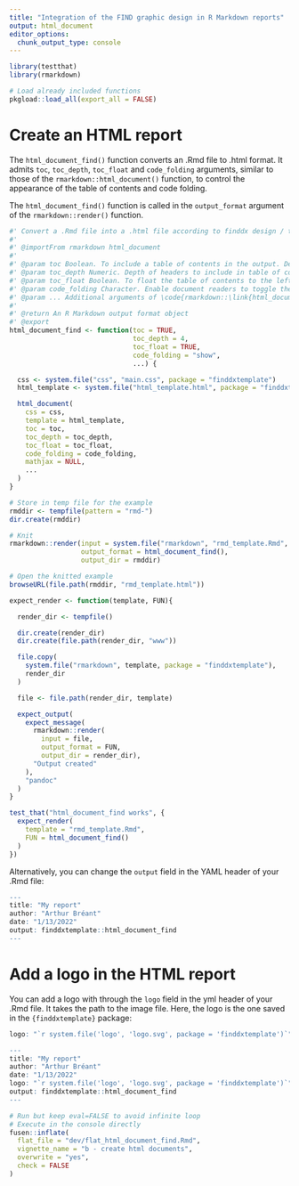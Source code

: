 ```yaml
---
title: "Integration of the FIND graphic design in R Markdown reports"
output: html_document
editor_options: 
  chunk_output_type: console
---
```


```r
library(testthat)
library(rmarkdown)
```

```r
# Load already included functions
pkgload::load_all(export_all = FALSE)
```

# Create an HTML report

The `html_document_find()` function converts an .Rmd file to .html format. It admits `toc`, `toc_depth`, `toc_float` and `code_folding` arguments, similar to those of the `rmarkdown::html_document()` function, to control the appearance of the table of contents and code folding.

The `html_document_find()` function is called in the `output_format` argument of the `rmarkdown::render()` function.

```r
#' Convert a .Rmd file into a .html file according to finddx design / template.
#'
#' @importFrom rmarkdown html_document
#'
#' @param toc Boolean. To include a table of contents in the output. Default is TRUE.
#' @param toc_depth Numeric. Depth of headers to include in table of contents. Default is 4.
#' @param toc_float Boolean. To float the table of contents to the left of the document. Default is TRUE.
#' @param code_folding Character. Enable document readers to toggle the display of R code chunks.
#' @param ... Additional arguments of \code{rmarkdown::\link{html_document}()}.
#' 
#' @return An R Markdown output format object
#' @export
html_document_find <- function(toc = TRUE, 
                               toc_depth = 4, 
                               toc_float = TRUE, 
                               code_folding = "show", 
                               ...) {

  css <- system.file("css", "main.css", package = "finddxtemplate")
  html_template <- system.file("html_template.html", package = "finddxtemplate")

  html_document(
    css = css,
    template = html_template,
    toc = toc,
    toc_depth = toc_depth,
    toc_float = toc_float,
    code_folding = code_folding,
    mathjax = NULL,
    ...
  )
}
```

```r
# Store in temp file for the example
rmddir <- tempfile(pattern = "rmd-")
dir.create(rmddir)

# Knit
rmarkdown::render(input = system.file("rmarkdown", "rmd_template.Rmd", package = "finddxtemplate"), 
                  output_format = html_document_find(),
                  output_dir = rmddir)

# Open the knitted example
browseURL(file.path(rmddir, "rmd_template.html"))
```

```r
expect_render <- function(template, FUN){

  render_dir <- tempfile()

  dir.create(render_dir)
  dir.create(file.path(render_dir, "www"))

  file.copy(
    system.file("rmarkdown", template, package = "finddxtemplate"),
    render_dir
  )

  file <- file.path(render_dir, template)

  expect_output(
    expect_message(
      rmarkdown::render(
        input = file,
        output_format = FUN,
        output_dir = render_dir),
      "Output created"
    ),
    "pandoc"
  )
}

test_that("html_document_find works", {
  expect_render(
    template = "rmd_template.Rmd", 
    FUN = html_document_find()
  )
})
```

Alternatively, you can change the `output` field in the YAML header of your .Rmd file:
```r
---
title: "My report"
author: "Arthur Bréant"
date: "1/13/2022"
output: finddxtemplate::html_document_find
---
```

# Add a logo in the HTML report

You can add a logo with through the `logo` field in the yml header of your .Rmd file. It takes the path to the image file. Here, the logo is the one saved in the `{finddxtemplate}` package:

```r
logo: "`r system.file('logo', 'logo.svg', package = 'finddxtemplate')`"
```

```r
---
title: "My report"
author: "Arthur Bréant"
date: "1/13/2022"
logo: "`r system.file('logo', 'logo.svg', package = 'finddxtemplate')`"
output: finddxtemplate::html_document_find
---
```

```r
# Run but keep eval=FALSE to avoid infinite loop
# Execute in the console directly
fusen::inflate(
  flat_file = "dev/flat_html_document_find.Rmd",
  vignette_name = "b - create html documents",
  overwrite = "yes",
  check = FALSE
)
```

